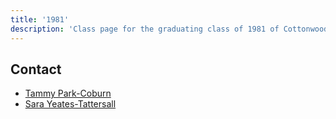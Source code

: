 ```yaml
---
title: '1981'
description: 'Class page for the graduating class of 1981 of Cottonwood High School.'
---
```


## Contact

- [Tammy Park-Coburn](mailto:wxbunny1@aol.com)
- [Sara Yeates-Tattersall](mailto:statte@juno.com)

